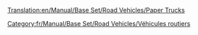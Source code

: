 [[Translation:en/Manual/Base Set/Road Vehicles/Paper Trucks]]

{{fr/Manual/Base Set/Road Vehicles/Vehicule routier|nom      = Camion de papier Uhl
  |img      = en/Archive/Old 32bpp/Uhl Paper Truck.png
  |prix     = 4 592£ (9 184$)
  |vitesse  = 48 km/h (30 mph)
  |annualite= 421£ (842$)
  |design   = 1936
  |vie      = 15
  |capacite = 15 tonnes de papier
}}
{{fr/Manual/Base Set/Road Vehicles/Vehicule routier|nom      = Camion de papier Balogh
  |img      = en/Archive/Old 32bpp/Balogh Paper Truck.png
  |prix     = 5 535£ (11 070$)
  |vitesse  = 88 km/h (55 mph)
  |annualite= 787£ (1 574$)
  |design   = 1979
  |vie      = 15
  |capacite = 18 tonnes de papier
}}
{{fr/Manual/Base Set/Road Vehicles/Vehicule routier|nom      = Camion de papier MPS
  |img      = en/Archive/Old 32bpp/MPS Paper Truck.png
  |prix     = 5 945£ (11 890$)
  |vitesse  = 112 km/h (70 mph)
  |annualite= 1 125£ (2 250$)
  |design   = 2007
  |vie      = 15
  |capacite = 20 tonnes de papier
}}

[[Category:fr/Manual/Base Set/Road Vehicles/Véhicules routiers]]